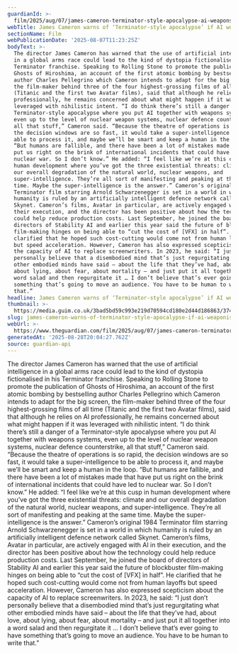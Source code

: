 ```yaml
---
guardianId: >-
  film/2025/aug/07/james-cameron-terminator-style-apocalypse-ai-weapons-hiroshima
webTitle: James Cameron warns of ‘Terminator-style apocalypse’ if AI weaponised
sectionName: Film
webPublicationDate: '2025-08-07T11:23:25Z'
bodyText: >-
  The director James Cameron has warned that the use of artificial intelligence
  in a global arms race could lead to the kind of dystopia fictionalised in his
  Terminator franchise. Speaking to Rolling Stone to promote the publication of
  Ghosts of Hiroshima, an account of the first atomic bombing by bestselling
  author Charles Pellegrino which Cameron intends to adapt for the big screen,
  the film-maker behind three of the four highest-grossing films of all time
  (Titanic and the first two Avatar films), said that although he relies on AI
  professionally, he remains concerned about what might happen if it was
  leveraged with nihilistic intent. “I do think there’s still a danger of a
  Terminator-style apocalypse where you put AI together with weapons systems,
  even up to the level of nuclear weapon systems, nuclear defence counterstrike,
  all that stuff,” Cameron said. “Because the theatre of operations is so rapid,
  the decision windows are so fast, it would take a super-intelligence to be
  able to process it, and maybe we’ll be smart and keep a human in the loop.
  “But humans are fallible, and there have been a lot of mistakes made that have
  put us right on the brink of international incidents that could have led to
  nuclear war. So I don’t know.” He added: “I feel like we’re at this cusp in
  human development where you’ve got the three existential threats: climate and
  our overall degradation of the natural world, nuclear weapons, and
  super-intelligence. They’re all sort of manifesting and peaking at the same
  time. Maybe the super-intelligence is the answer.” Cameron’s original 1984
  Terminator film starring Arnold Schwarzenegger is set in a world in which
  humanity is ruled by an artificially intelligent defence network called
  Skynet. Cameron’s films, Avatar in particular, are actively engaged with AI in
  their execution, and the director has been positive about how the technology
  could help reduce production costs. Last September, he joined the board of
  directors of Stability AI and earlier this year said the future of blockbuster
  film-making hinges on being able to “cut the cost of [VFX] in half”. He
  clarified that he hoped such cost-cutting would come not from human layoffs
  but speed acceleration. However, Cameron has also expressed scepticism about
  the capacity of AI to replace screenwriters. In 2023, he said: “I just don’t
  personally believe that a disembodied mind that’s just regurgitating what
  other embodied minds have said – about the life that they’ve had, about love,
  about lying, about fear, about mortality – and just put it all together into a
  word salad and then regurgitate it … I don’t believe that’s ever going to have
  something that’s going to move an audience. You have to be human to write
  that.”
headline: James Cameron warns of ‘Terminator-style apocalypse’ if AI weaponised
thumbnail: >-
  https://media.guim.co.uk/3bad5bd59c993e219d70594cd180e2d44d186863/374_0_2833_2266/500.jpg
slug: james-cameron-warns-of-terminator-style-apocalypse-if-ai-weaponised
webUrl: >-
  https://www.theguardian.com/film/2025/aug/07/james-cameron-terminator-style-apocalypse-ai-weapons-hiroshima
generatedAt: '2025-08-28T20:04:27.762Z'
source: guardian-api
---
```

The director James Cameron has warned that the use of artificial intelligence in a global arms race could lead to the kind of dystopia fictionalised in his Terminator franchise. Speaking to Rolling Stone to promote the publication of Ghosts of Hiroshima, an account of the first atomic bombing by bestselling author Charles Pellegrino which Cameron intends to adapt for the big screen, the film-maker behind three of the four highest-grossing films of all time (Titanic and the first two Avatar films), said that although he relies on AI professionally, he remains concerned about what might happen if it was leveraged with nihilistic intent. “I do think there’s still a danger of a Terminator-style apocalypse where you put AI together with weapons systems, even up to the level of nuclear weapon systems, nuclear defence counterstrike, all that stuff,” Cameron said. “Because the theatre of operations is so rapid, the decision windows are so fast, it would take a super-intelligence to be able to process it, and maybe we’ll be smart and keep a human in the loop. “But humans are fallible, and there have been a lot of mistakes made that have put us right on the brink of international incidents that could have led to nuclear war. So I don’t know.” He added: “I feel like we’re at this cusp in human development where you’ve got the three existential threats: climate and our overall degradation of the natural world, nuclear weapons, and super-intelligence. They’re all sort of manifesting and peaking at the same time. Maybe the super-intelligence is the answer.” Cameron’s original 1984 Terminator film starring Arnold Schwarzenegger is set in a world in which humanity is ruled by an artificially intelligent defence network called Skynet. Cameron’s films, Avatar in particular, are actively engaged with AI in their execution, and the director has been positive about how the technology could help reduce production costs. Last September, he joined the board of directors of Stability AI and earlier this year said the future of blockbuster film-making hinges on being able to “cut the cost of [VFX] in half”. He clarified that he hoped such cost-cutting would come not from human layoffs but speed acceleration. However, Cameron has also expressed scepticism about the capacity of AI to replace screenwriters. In 2023, he said: “I just don’t personally believe that a disembodied mind that’s just regurgitating what other embodied minds have said – about the life that they’ve had, about love, about lying, about fear, about mortality – and just put it all together into a word salad and then regurgitate it … I don’t believe that’s ever going to have something that’s going to move an audience. You have to be human to write that.”
